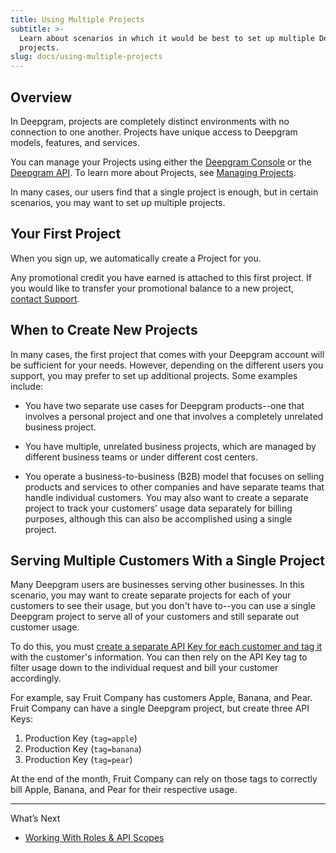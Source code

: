 ```yaml
---
title: Using Multiple Projects
subtitle: >-
  Learn about scenarios in which it would be best to set up multiple Deepgram
  projects.
slug: docs/using-multiple-projects
---
```



## Overview

In Deepgram, projects are completely distinct environments with no connection to one another. Projects have unique access to Deepgram models, features, and services.

You can manage your Projects using either the [Deepgram Console](https://console.deepgram.com) or the [Deepgram API](/reference/get-projects/). To learn more about Projects, see [Managing Projects](/docs/managing-projects/).

In many cases, our users find that a single project is enough, but in certain scenarios, you may want to set up multiple projects.

## Your First Project

When you sign up, we automatically create a Project for you.

Any promotional credit you have earned is attached to this first project. If you would like to transfer your promotional balance to a new project, [contact Support](/support/).

## When to Create New Projects

In many cases, the first project that comes with your Deepgram account will be sufficient for your needs. However, depending on the different users you support, you may prefer to set up additional projects. Some examples include:

* You have two separate use cases for Deepgram products--one that involves a personal project and one that involves a completely unrelated business project.

* You have multiple, unrelated business projects, which are managed by different business teams or under different cost centers.

* You operate a business-to-business (B2B) model that focuses on selling products and services to other companies and have separate teams that handle individual customers. You may also want to create a separate project to track your customers' usage data separately for billing purposes, although this can also be accomplished using a single project.

## Serving Multiple Customers With a Single Project

Many Deepgram users are businesses serving other businesses. In this scenario, you may want to create separate projects for each of your customers to see their usage, but you don't have to--you can use a single Deepgram project to serve all of your customers and still separate out customer usage.

To do this, you must [create a separate API Key for each customer and tag it](/docs/authenticating/#create-an-api-key) with the customer's information. You can then rely on the API Key tag to filter usage down to the individual request and bill your customer accordingly.

For example, say Fruit Company has customers Apple, Banana, and Pear. Fruit Company can have a single Deepgram project, but create three API Keys:

1. Production Key (`tag=apple`)
2. Production Key (`tag=banana`)
3. Production Key (`tag=pear`)

At the end of the month, Fruit Company can rely on those tags to correctly bill Apple, Banana, and Pear for their respective usage.

***

What’s Next

* [Working With Roles & API Scopes](/docs/working-with-roles)

